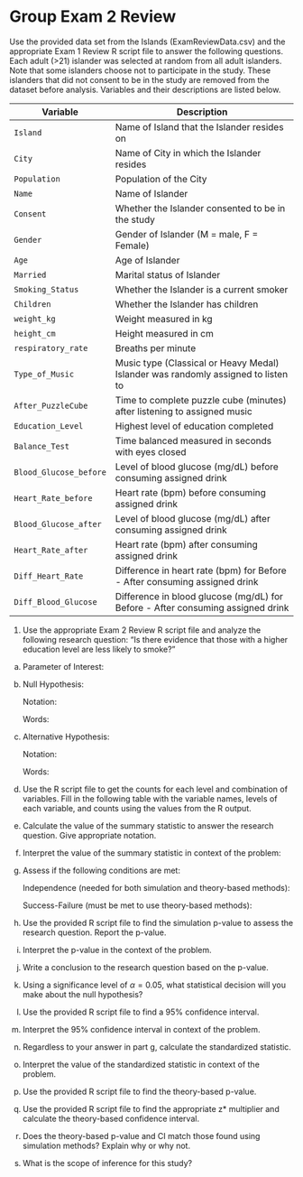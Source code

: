 # Group Exam 2 Review

Use the provided data set from the Islands (ExamReviewData.csv) and the appropriate Exam 1 Review R script file to answer the following questions. Each adult (>21) islander was selected at random from all adult islanders. Note that some islanders choose not to participate in the study.  These islanders that did not consent to be in the study are removed from the dataset before analysis.  Variables and their descriptions are listed below. 

| **Variable** 	| **Description** |
|----	|-------------	|
| `Island` | Name of Island that the Islander resides on |
| `City` | Name of City in which the Islander resides |
| `Population` | Population of the City |
| `Name` | Name of Islander |
| `Consent` | Whether the Islander consented to be in the study |
| `Gender` | Gender of Islander (M = male, F = Female) |
| `Age` | Age of Islander |
| `Married` | Marital status of Islander |
| `Smoking_Status` | Whether the Islander is a current smoker |
| `Children` | Whether the Islander has children |
| `weight_kg` | Weight measured in kg |
| `height_cm` | Height measured in cm |
| `respiratory_rate` | Breaths per minute |
| `Type_of_Music` | Music type (Classical or Heavy Medal) Islander was randomly assigned to listen to |
| `After_PuzzleCube` | Time to complete puzzle cube (minutes) after listening to assigned music |
| `Education_Level` | Highest level of education completed |
| `Balance_Test` | Time balanced measured in seconds with eyes closed |
| `Blood_Glucose_before` | Level of blood glucose (mg/dL) before consuming assigned drink |
| `Heart_Rate_before` | Heart rate (bpm) before consuming assigned drink |
| `Blood_Glucose_after` | Level of blood glucose (mg/dL) after consuming assigned drink |
| `Heart_Rate_after` | Heart rate (bpm) after consuming assigned drink |
| `Diff_Heart_Rate` | Difference in heart rate (bpm) for Before - After consuming assigned drink |
| `Diff_Blood_Glucose` | Difference in blood glucose (mg/dL) for Before - After consuming assigned drink |

\newpage

1. Use the appropriate Exam 2 Review R script file and analyze the following research question: "Is there evidence that those with a higher education level are less likely to smoke?"

a. Parameter of Interest:
\vspace{0.3in}
    
b. Null Hypothesis:
        
    Notation:
\vspace{0.3in}
    
    Words:
\vspace{0.5in}
    
c. Alternative Hypothesis:
    
    Notation:
\vspace{0.3in}
    
    Words:
\vspace{0.5in}
   
d. Use the R script file to get the counts for each level and combination of variables. Fill in the following table with the variable names, levels of each variable, and counts using the values from the R output.

\begingroup
\setlength{\tabcolsep}{14pt}
\renewcommand{\arraystretch}{2}
\begin{center}
\begin{tabular}{|c|p{1in}|p{1in}|p{1in}|}
\hline
 & \multicolumn{2}{|c|}{\textbf{Explanatory Variable}} & \\ 
 & \multicolumn{2}{|c|}{ } & \\ \hline
\textbf{Response variable} & Group 1 & Group 2 & Total \\
 & & & \\ \hline
 Success & & & \\
 & & & \\ \hline
 Failure & & & \\
 & & & \\ \hline
 Total & & & \\
 & & & \\ \hline
\end{tabular}
\end{center}
\endgroup

e. Calculate the value of the summary statistic to answer the research question. Give appropriate notation.

\vspace{0.4in}

f. Interpret the value of the summary statistic in context of the problem:
    
\vspace{0.4in}
    
g. Assess if the following conditions are met:

    Independence (needed for both simulation and theory-based methods):
\vspace{0.8in}

    Success-Failure (must be met to use theory-based methods):
\vspace{0.8in}
    
h. Use the provided R script file to find the simulation p-value to assess the research question.  Report the p-value.
\vspace{0.3in}
       
i.  Interpret the p-value in the context of the problem.
\vspace{0.8in}
        
j.  Write a conclusion to the research question based on the p-value.
\vspace{0.8in}
        
k. Using a significance level of $\alpha = 0.05$, what statistical decision will you make about the null hypothesis?
\vspace{0.3in}
    
l. Use the provided R script file to find a 95\% confidence interval.
\vspace{0.3in}
        
m. Interpret the 95\% confidence interval in context of the problem.
\vspace{0.8in}

n. Regardless to your answer in part g, calculate the standardized statistic.
\vspace{0.4in}

o. Interpret the value of the standardized statistic in context of the problem.
\vspace{0.8in}

p. Use the provided R script file to find the theory-based p-value. 
\vspace{0.3in}

q. Use the provided R script file to find the appropriate z* multiplier and calculate the theory-based confidence interval. 
\vspace{0.5in}

r. Does the theory-based p-value and CI match those found using simulation methods?  Explain why or why not.
\vspace{0.8in}

s. What is the scope of inference for this study?
\vspace{0.8in}

<!-- 2. Use the appropriate Exam 2 Review R script file and analyze the following research question: The proportion of university graduates in the US is 42%.  "Is there evidence that the proportion of university graduates in the Islands differs from the proportion in the US?" -->

<!-- a. Parameter of Interest: -->
<!-- \vspace{0.3in} -->

<!-- b. Null Hypothesis: -->

<!--     Notation: -->
<!-- \vspace{0.3in} -->

<!--     Words: -->
<!-- \vspace{0.5in} -->

<!-- c. Alternative Hypothesis: -->

<!--     Notation: -->
<!-- \vspace{0.3in} -->

<!--     Words: -->
<!-- \vspace{0.5in} -->

<!-- d. Use the R script file to get the counts for each level of the variable. Fill in the following table with the success, failure, variable name, and counts using the values from the R output. -->

<!-- \begingroup -->
<!-- \begin{center} -->
<!-- \setlength{\tabcolsep}{14pt}  -->
<!-- \renewcommand{\arraystretch}{2}  -->
<!-- \begin{tabular}{|p{2in}|p{2in}|} -->
<!-- \hline -->
<!--  {\textbf{Variable}} & {\textbf{Counts}} \\  -->
<!--  & \\ \hline -->
<!--  Success & \\  -->
<!--  &  \\ \hline -->
<!--  Failure & \\  -->
<!--  &  \\ \hline -->
<!--  Total &  \\  -->
<!--  & \\ \hline   -->
<!-- \end{tabular} -->
<!-- \end{center} -->
<!-- \endgroup -->
<!-- e. Calculate the value of summary statistic to answer the research question. Give appropriate notation. -->
<!-- \vspace{0.3in} -->

<!-- f. Interpret the value of the summary statistic in context of the problem: -->
<!-- \vspace{0.3in} -->

<!-- g. Assess if the following conditions are met: -->

<!--     Independence (needed for both simulation and theory-based methods): -->
<!-- \vspace{0.8in} -->

<!--     Success-Failure (must be met to use theory-based methods): -->
<!-- \vspace{0.8in} -->

<!-- h. Use the provided R script file to find the simulation p-value to assess the research question.  Report the p-value. -->
<!-- \vspace{0.3in} -->

<!-- i.  Interpret the p-value in the context of the problem. -->
<!-- \vspace{0.8in} -->

<!-- j.  Write a conclusion to the research question based on the p-value. -->
<!-- \vspace{0.8in} -->

<!-- k. Using a significance level of $\alpha = 0.1$, what statistical decision will you make about the null hypothesis? -->
<!-- \vspace{0.3in} -->

<!-- l. Use the provided R script file to find a 90\% confidence interval. -->
<!-- \vspace{0.3in} -->

<!-- m. Interpret the 90\% confidence interval in context of the problem. -->
<!-- \vspace{0.8in} -->

<!-- n. Regardless to your answer in part g, calculate the standardized statistic. -->
<!-- \vspace{0.4in} -->

<!-- o. Interpret the value of the standardized statistic in context of the problem. -->
<!-- \vspace{0.8in} -->

<!-- p. Use the provided R script file to find the theory-based p-value.  -->
<!-- \vspace{0.3in} -->

<!-- q. Use the provided R script file to find the appropriate z* multiplier and calculate the theory-based confidence interval.  -->
<!-- \vspace{0.5in} -->

<!-- r. Does the theory-based p-value and CI match those found using simulation methods?  Explain why or why not. -->
<!-- \vspace{0.8in} -->

<!-- s. To what group can the results be generalized? -->
<!-- \vspace{0.8in} -->

        
\newpage